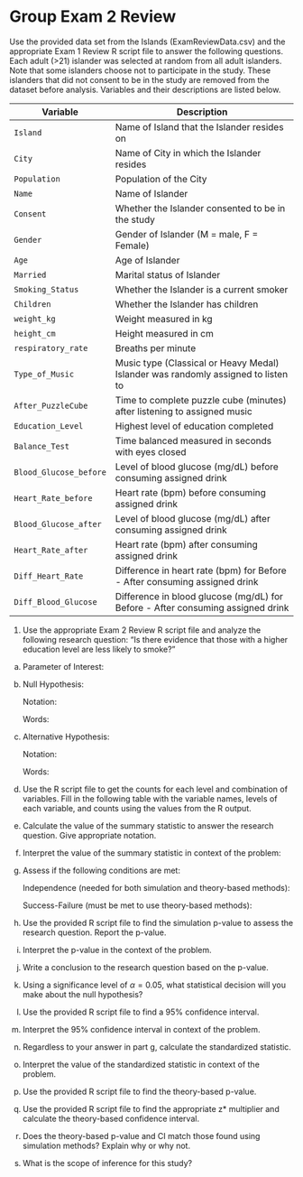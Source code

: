 # Group Exam 2 Review

Use the provided data set from the Islands (ExamReviewData.csv) and the appropriate Exam 1 Review R script file to answer the following questions. Each adult (>21) islander was selected at random from all adult islanders. Note that some islanders choose not to participate in the study.  These islanders that did not consent to be in the study are removed from the dataset before analysis.  Variables and their descriptions are listed below. 

| **Variable** 	| **Description** |
|----	|-------------	|
| `Island` | Name of Island that the Islander resides on |
| `City` | Name of City in which the Islander resides |
| `Population` | Population of the City |
| `Name` | Name of Islander |
| `Consent` | Whether the Islander consented to be in the study |
| `Gender` | Gender of Islander (M = male, F = Female) |
| `Age` | Age of Islander |
| `Married` | Marital status of Islander |
| `Smoking_Status` | Whether the Islander is a current smoker |
| `Children` | Whether the Islander has children |
| `weight_kg` | Weight measured in kg |
| `height_cm` | Height measured in cm |
| `respiratory_rate` | Breaths per minute |
| `Type_of_Music` | Music type (Classical or Heavy Medal) Islander was randomly assigned to listen to |
| `After_PuzzleCube` | Time to complete puzzle cube (minutes) after listening to assigned music |
| `Education_Level` | Highest level of education completed |
| `Balance_Test` | Time balanced measured in seconds with eyes closed |
| `Blood_Glucose_before` | Level of blood glucose (mg/dL) before consuming assigned drink |
| `Heart_Rate_before` | Heart rate (bpm) before consuming assigned drink |
| `Blood_Glucose_after` | Level of blood glucose (mg/dL) after consuming assigned drink |
| `Heart_Rate_after` | Heart rate (bpm) after consuming assigned drink |
| `Diff_Heart_Rate` | Difference in heart rate (bpm) for Before - After consuming assigned drink |
| `Diff_Blood_Glucose` | Difference in blood glucose (mg/dL) for Before - After consuming assigned drink |

\newpage

1. Use the appropriate Exam 2 Review R script file and analyze the following research question: "Is there evidence that those with a higher education level are less likely to smoke?"

a. Parameter of Interest:
\vspace{0.3in}
    
b. Null Hypothesis:
        
    Notation:
\vspace{0.3in}
    
    Words:
\vspace{0.5in}
    
c. Alternative Hypothesis:
    
    Notation:
\vspace{0.3in}
    
    Words:
\vspace{0.5in}
   
d. Use the R script file to get the counts for each level and combination of variables. Fill in the following table with the variable names, levels of each variable, and counts using the values from the R output.

\begingroup
\setlength{\tabcolsep}{14pt}
\renewcommand{\arraystretch}{2}
\begin{center}
\begin{tabular}{|c|p{1in}|p{1in}|p{1in}|}
\hline
 & \multicolumn{2}{|c|}{\textbf{Explanatory Variable}} & \\ 
 & \multicolumn{2}{|c|}{ } & \\ \hline
\textbf{Response variable} & Group 1 & Group 2 & Total \\
 & & & \\ \hline
 Success & & & \\
 & & & \\ \hline
 Failure & & & \\
 & & & \\ \hline
 Total & & & \\
 & & & \\ \hline
\end{tabular}
\end{center}
\endgroup

e. Calculate the value of the summary statistic to answer the research question. Give appropriate notation.

\vspace{0.4in}

f. Interpret the value of the summary statistic in context of the problem:
    
\vspace{0.4in}
    
g. Assess if the following conditions are met:

    Independence (needed for both simulation and theory-based methods):
\vspace{0.8in}

    Success-Failure (must be met to use theory-based methods):
\vspace{0.8in}
    
h. Use the provided R script file to find the simulation p-value to assess the research question.  Report the p-value.
\vspace{0.3in}
       
i.  Interpret the p-value in the context of the problem.
\vspace{0.8in}
        
j.  Write a conclusion to the research question based on the p-value.
\vspace{0.8in}
        
k. Using a significance level of $\alpha = 0.05$, what statistical decision will you make about the null hypothesis?
\vspace{0.3in}
    
l. Use the provided R script file to find a 95\% confidence interval.
\vspace{0.3in}
        
m. Interpret the 95\% confidence interval in context of the problem.
\vspace{0.8in}

n. Regardless to your answer in part g, calculate the standardized statistic.
\vspace{0.4in}

o. Interpret the value of the standardized statistic in context of the problem.
\vspace{0.8in}

p. Use the provided R script file to find the theory-based p-value. 
\vspace{0.3in}

q. Use the provided R script file to find the appropriate z* multiplier and calculate the theory-based confidence interval. 
\vspace{0.5in}

r. Does the theory-based p-value and CI match those found using simulation methods?  Explain why or why not.
\vspace{0.8in}

s. What is the scope of inference for this study?
\vspace{0.8in}

<!-- 2. Use the appropriate Exam 2 Review R script file and analyze the following research question: The proportion of university graduates in the US is 42%.  "Is there evidence that the proportion of university graduates in the Islands differs from the proportion in the US?" -->

<!-- a. Parameter of Interest: -->
<!-- \vspace{0.3in} -->

<!-- b. Null Hypothesis: -->

<!--     Notation: -->
<!-- \vspace{0.3in} -->

<!--     Words: -->
<!-- \vspace{0.5in} -->

<!-- c. Alternative Hypothesis: -->

<!--     Notation: -->
<!-- \vspace{0.3in} -->

<!--     Words: -->
<!-- \vspace{0.5in} -->

<!-- d. Use the R script file to get the counts for each level of the variable. Fill in the following table with the success, failure, variable name, and counts using the values from the R output. -->

<!-- \begingroup -->
<!-- \begin{center} -->
<!-- \setlength{\tabcolsep}{14pt}  -->
<!-- \renewcommand{\arraystretch}{2}  -->
<!-- \begin{tabular}{|p{2in}|p{2in}|} -->
<!-- \hline -->
<!--  {\textbf{Variable}} & {\textbf{Counts}} \\  -->
<!--  & \\ \hline -->
<!--  Success & \\  -->
<!--  &  \\ \hline -->
<!--  Failure & \\  -->
<!--  &  \\ \hline -->
<!--  Total &  \\  -->
<!--  & \\ \hline   -->
<!-- \end{tabular} -->
<!-- \end{center} -->
<!-- \endgroup -->
<!-- e. Calculate the value of summary statistic to answer the research question. Give appropriate notation. -->
<!-- \vspace{0.3in} -->

<!-- f. Interpret the value of the summary statistic in context of the problem: -->
<!-- \vspace{0.3in} -->

<!-- g. Assess if the following conditions are met: -->

<!--     Independence (needed for both simulation and theory-based methods): -->
<!-- \vspace{0.8in} -->

<!--     Success-Failure (must be met to use theory-based methods): -->
<!-- \vspace{0.8in} -->

<!-- h. Use the provided R script file to find the simulation p-value to assess the research question.  Report the p-value. -->
<!-- \vspace{0.3in} -->

<!-- i.  Interpret the p-value in the context of the problem. -->
<!-- \vspace{0.8in} -->

<!-- j.  Write a conclusion to the research question based on the p-value. -->
<!-- \vspace{0.8in} -->

<!-- k. Using a significance level of $\alpha = 0.1$, what statistical decision will you make about the null hypothesis? -->
<!-- \vspace{0.3in} -->

<!-- l. Use the provided R script file to find a 90\% confidence interval. -->
<!-- \vspace{0.3in} -->

<!-- m. Interpret the 90\% confidence interval in context of the problem. -->
<!-- \vspace{0.8in} -->

<!-- n. Regardless to your answer in part g, calculate the standardized statistic. -->
<!-- \vspace{0.4in} -->

<!-- o. Interpret the value of the standardized statistic in context of the problem. -->
<!-- \vspace{0.8in} -->

<!-- p. Use the provided R script file to find the theory-based p-value.  -->
<!-- \vspace{0.3in} -->

<!-- q. Use the provided R script file to find the appropriate z* multiplier and calculate the theory-based confidence interval.  -->
<!-- \vspace{0.5in} -->

<!-- r. Does the theory-based p-value and CI match those found using simulation methods?  Explain why or why not. -->
<!-- \vspace{0.8in} -->

<!-- s. To what group can the results be generalized? -->
<!-- \vspace{0.8in} -->

        
\newpage